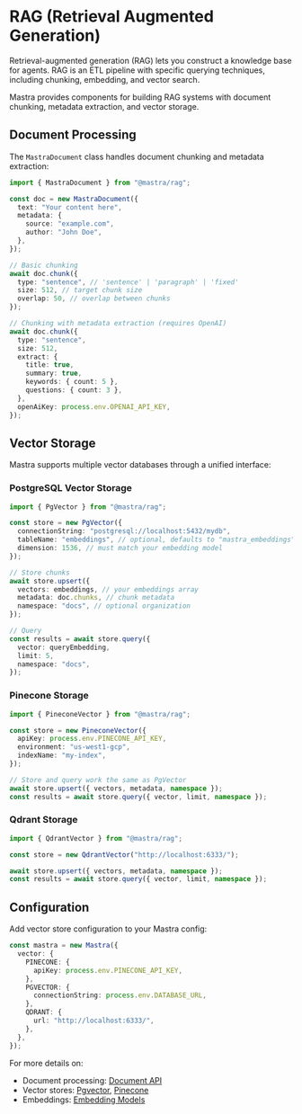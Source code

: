# RAG (Retrieval Augmented Generation)

Retrieval-augmented generation (RAG) lets you construct a knowledge base for agents. RAG is an ETL pipeline with specific querying techniques, including chunking, embedding, and vector search.

Mastra provides components for building RAG systems with document chunking, metadata extraction, and vector storage.

## Document Processing

The `MastraDocument` class handles document chunking and metadata extraction:

```ts showLineNumbers copy filename="src/mastra/document.ts"
import { MastraDocument } from "@mastra/rag";

const doc = new MastraDocument({
  text: "Your content here",
  metadata: {
    source: "example.com",
    author: "John Doe",
  },
});

// Basic chunking
await doc.chunk({
  type: "sentence", // 'sentence' | 'paragraph' | 'fixed'
  size: 512, // target chunk size
  overlap: 50, // overlap between chunks
});

// Chunking with metadata extraction (requires OpenAI)
await doc.chunk({
  type: "sentence",
  size: 512,
  extract: {
    title: true,
    summary: true,
    keywords: { count: 5 },
    questions: { count: 3 },
  },
  openAiKey: process.env.OPENAI_API_KEY,
});
```

## Vector Storage

Mastra supports multiple vector databases through a unified interface:

### PostgreSQL Vector Storage

```ts showLineNumbers copy filename="src/mastra/vector-configs/index.ts"
import { PgVector } from "@mastra/rag";

const store = new PgVector({
  connectionString: "postgresql://localhost:5432/mydb",
  tableName: "embeddings", // optional, defaults to "mastra_embeddings"
  dimension: 1536, // must match your embedding model
});

// Store chunks
await store.upsert({
  vectors: embeddings, // your embeddings array
  metadata: doc.chunks, // chunk metadata
  namespace: "docs", // optional organization
});

// Query
const results = await store.query({
  vector: queryEmbedding,
  limit: 5,
  namespace: "docs",
});
```

### Pinecone Storage

```typescript copy filename="src/mastra/vector-configs/index.ts" showLineNumbers
import { PineconeVector } from "@mastra/rag";

const store = new PineconeVector({
  apiKey: process.env.PINECONE_API_KEY,
  environment: "us-west1-gcp",
  indexName: "my-index",
});

// Store and query work the same as PgVector
await store.upsert({ vectors, metadata, namespace });
const results = await store.query({ vector, limit, namespace });
```

### Qdrant Storage

```typescript copy filename="src/mastra/vector-configs/index.ts" showLineNumbers
import { QdrantVector } from "@mastra/rag";

const store = new QdrantVector("http://localhost:6333/");

await store.upsert({ vectors, metadata, namespace });
const results = await store.query({ vector, limit, namespace });
```

## Configuration

Add vector store configuration to your Mastra config:

```ts filename="src/mastra/index.ts" showLineNumbers copy
const mastra = new Mastra({
  vector: {
    PINECONE: {
      apiKey: process.env.PINECONE_API_KEY,
    },
    PGVECTOR: {
      connectionString: process.env.DATABASE_URL,
    },
    QDRANT: {
      url: "http://localhost:6333/",
    },
  },
});
```

For more details on:

- Document processing: [Document API](../reference/rag/document.mdx)
- Vector stores: [Pgvector](../reference/rag/pgstore.mdx), [Pinecone](../reference/rag/pinecone.mdx)
- Embeddings: [Embedding Models](../reference/rag/embeddings.mdx)

